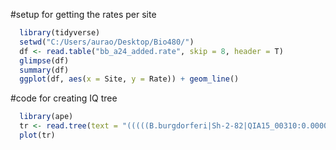 #setup for getting the rates per site
```{r}
  library(tidyverse)
  setwd("C:/Users/aurao/Desktop/Bio480/")
  df <- read.table("bb_a24_added.rate", skip = 8, header = T)
  glimpse(df)
  summary(df)
  ggplot(df, aes(x = Site, y = Rate)) + geom_line()
```
  
#code for creating IQ tree
```{r}
  library(ape)
  tr <- read.tree(text = "(((((B.burgdorferi|Sh-2-82|QIA15_00310:0.0000010000,B.burgdorferi|80a|QIA08_00435:0.0000010000):0.0155350800,(((B.burgdorferi|MM1|BbuMM1_A250:0.0000010000,B.burgdorferi|94a|BBU94A_A23:0.0000010000):0.0115877792,(B.burgdorferi|72a|BBU72A_A0023:0.0000010000,B.burgdorferi|118a|BBU118A_A22:0.0000010000):0.0049542128):0.0847897062,B.burgdorferi|CA-11-2A|BBUCA112A_A0022:0.0564914063):0.1581924430):0.0000010000,B.burgdorferi|156a|Bbu156a_A22:0.0000010000):0.0156566942,B.burgdorferi|JD1|BbuJD1_A24:0.0000010000):0.1059589164,(DbpA-pET28a:0.0201423915,((B.burgdorferi|B31|BB_A24:0.0000000000,B.burgdorferi|NIH3|QIA06_00325:0.0000000000):0.0000010000,(B.burgdorferi|NIH8|QIA04_00325:0.0000010000,(dbpA-pET9a:0.0000029596,(((((B.burgdorferi|64b|BBU64B_A0021:0.0000010000,B.burgdorferi|NIH5|QIA05_00320:0.0000010000):0.0000010000,((B.burgdorferi|SCW-9|QIA14_04580:0.0000010000,B.burgdorferi|217_5|QIA07_04545:0.0000010000):0.0000010000,B.burgdorferi|Z9|QIA16_04480:0.0102005148):0.0207337248):0.0000010000,(((((B.burgdorferi|NE5267|QIA13_00325:0.0000000000,B.burgdorferi|Fr-93-1|QIA10_04380:0.0000000000):0.0000010000,B.burgdorferi|NE5261|QIA12_00325:0.0000010000):0.0000010000,B.burgdorferi|NE5248|QIA11_00325:0.0000010000):0.0000010000,((B.burgdorferi|Bol29|QIA09_04580:0.0000000000,B.burgdorferi|ZS7|BbuZS7_A21:0.0000000000):0.0000000000,B.burgdorferi|BOL26|BBUBOL26_A21:0.0000000000):0.0000010000):0.0050869675,B.burgdorferi|29805|BBU29805_A23:0.0050709056):0.0101270828):0.0310026145,B.burgdorferi|N40|BbuN40_A24:0.0203428313):0.0205290356,(B.burgdorferi|WI91-23|BBUWI9123_A0022:0.0000010000,B.burgdorferi|B331|BHT49_06870:0.0000010000):0.0000020066):0.2927102705):0.0000024085):0.0000029303):0.0000010000):0.00100404000000007);")
  plot(tr)
  ```
